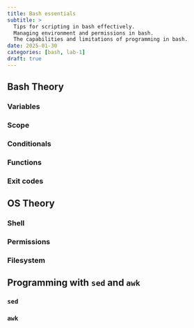 ```yaml
---
title: Bash essentials
subtitle: >
  Tips for scripting in bash effectively.
  Managing environment and permissions in bash.
  The capabilities and limitations of programming in bash.
date: 2025-01-30
categories: [bash, lab-1]
draft: true
---
```


## Bash Theory

### Variables

### Scope

### Conditionals

### Functions

### Exit codes

## OS Theory

### Shell

### Permissions

### Filesystem

## Programming with `sed` and `awk`

### `sed`

### `awk`

